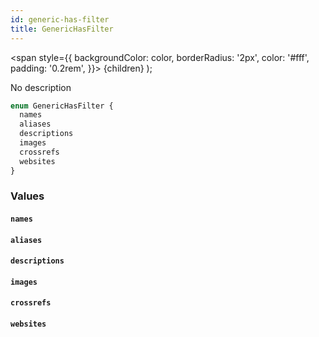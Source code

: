 ```yaml
---
id: generic-has-filter
title: GenericHasFilter
---
```


<span
style={{
      backgroundColor: color,
      borderRadius: '2px',
      color: '#fff',
      padding: '0.2rem',
    }}>
{children}
</span>
);

No description

```graphql
enum GenericHasFilter {
  names
  aliases
  descriptions
  images
  crossrefs
  websites
}
```

### Values

#### `names`

#### `aliases`

#### `descriptions`

#### `images`

#### `crossrefs`

#### `websites`
